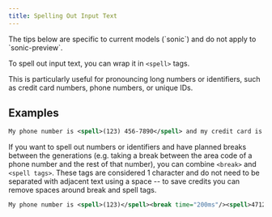 ```yaml
---
title: Spelling Out Input Text
---
```

<Note>
The tips below are specific to current models (`sonic`) and do not apply to `sonic-preview`.
</Note>

To spell out input text, you can wrap it in `<spell>` tags.

This is particularly useful for pronouncing long numbers or identifiers, such as credit card numbers, phone numbers, or unique IDs.

## Examples

```xml
My phone number is <spell>(123) 456-7890</spell> and my credit card is <spell>1234-5678-9012-3456</spell>.
```

If you want to spell out numbers or identifiers and have planned breaks between the generations (e.g. taking a break between the area code of a phone number and the rest of that number), you can combine `<break>` and `<spell tags>`. These tags are considered 1 character and do not need to be separated with adjacent text using a space -- to save credits you can remove spaces around break and spell tags. 

```xml
My phone number is <spell>(123)</spell><break time="200ms"/><spell>4712177</spell> and my credit card number is <spell>1234</spell><break time="200ms"/><spell>5678</spell><break time="200ms"/><spell>6347</spell><break time="200ms"/><spell>4537</spell>.
```
